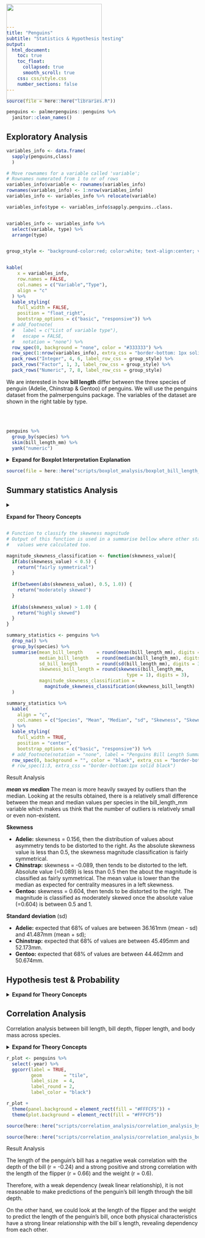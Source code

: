 ```yaml
---
title: "Penguins"
subtitle: "Statistics & Hypothesis testing"
output:
  html_document:
    toc: true
    toc_float: 
      collapsed: true
      smooth_scroll: true
    css: css/style.css
    number_sections: false   
---
```


```r
source(file = here::here("libraries.R"))
```

```r
penguins <- palmerpenguins::penguins %>% 
  janitor::clean_names()
```

![](images/lter_penguins.png){style="float:left;position:absolute;top:0px;margin-top:10px" width="250"}

## Exploratory Analysis

```r
variables_info <- data.frame(
  sapply(penguins,class)
  )

# Move rownames for a variable called 'variable';
# Rownames numerated from 1 to nr of rows
variables_info$variable <- rownames(variables_info)
rownames(variables_info) <- 1:nrow(variables_info)
variables_info <- variables_info %>% relocate(variable)

variables_info$type <- variables_info$sapply.penguins..class.


variables_info <- variables_info %>% 
  select(variable, type) %>% 
  arrange(type)


group_style <- "background-color:red; color:white; text-align:center; vertical-align:middle;"


kable(
    x = variables_info,
    row.names = FALSE,
    col.names = c("Variable","Type"),
    align = "c"
  ) %>% 
  kable_styling(
    full_width = FALSE,
    position = "float_right",
    bootstrap_options = c("basic", "responsive")) %>% 
  # add_footnote(
  #   label = c("List of variable type"), 
  #   escape = FALSE,
  #   notation = "none") %>%
  row_spec(0, background = "none", color = "#333333") %>%
  row_spec(1:nrow(variables_info), extra_css = "border-bottom: 1px solid #DCEFFB;") %>% 
  pack_rows("Integer", 4, 6, label_row_css = group_style) %>%
  pack_rows("Factor", 1, 3, label_row_css = group_style) %>% 
  pack_rows("Numeric", 7, 8, label_row_css = group_style)
```

<p style="line-heigth:1.5; margin-right:300px">

We are interested in how **bill length** differ between the three species of penguin (Adelie, Chinstrap & Gentoo) of penguins. We will use the penguins dataset from the palmerpenguins package. The variables of the dataset are shown in the right table by type.

</p>

<br><br>

```r
penguins %>% 
  group_by(species) %>% 
  skim(bill_length_mm) %>% 
  yank("numeric") 
```

<details class="collapse_theory">

<summary><b>Expand for Boxplot Interpretation Explanation</b></summary>

`<div class="`{=html}collapse_theory_content`">`{=html}

The central box corresponds to the interquartile range of data distribution (IQR). 50% of values falling in the IQR which is limited by Q1 to Q3. Values beyond the whiskers on both sides are normally considered outliers.

![](images/bloxplot.jfif)

The bar inside the central box represents the median (Q2) and shows the data symmetry and skewness. Skewness is the distortion or asymmetry in a normal distribution.

-   **Symmetric distribution:** the median is in the middle of the box, and the lengths of the whiskers are about the same on both sides;

-   **Distribution is positively skewed (skewed right)**: the median is closer to the bottom of the box (Q1), and the whisker is shorter on the lower end of the box.

-   **Distribution is negatively skewed (skewed left)**: the median is close to the top of the box and the whisker is shorter on the upper end of the box.

    ![](images/skewness.jfif)

</div>

</details>

```r

source(file = here::here("scripts/boxplot_analysis/boxplot_bill_length_distribution.R"), local = TRUE)$value
```

## Summary statistics Analysis

<details class="collapse_theory">

<summary class="collapse_theory_title">

<b>Expand for Theory Concepts</b>

</summary>

`<div class="`{=html}collapse_theory_content`">`{=html}

```r
Skewness <- data.frame(
  range = c("< 0.5", "0.5 - 1.0", "> 1.0"),
  skewness_magnitude = c("fairly symmetrical", "moderately skewed", "highly skewed")
)

Skewness %>% 
  kable(
    x = .,
    col.names = c("Range", "Skewness magnitude"),
    align = "c"
  ) %>% 
  kable_styling(
    full_width = FALSE,
    position = "float_right",
    bootstrap_options = c("basic")) %>% 
  row_spec(0, background = "none", color = "black", extra_css = "padding-top:0px") %>% 
  row_spec(1, background = "#FFBEC7", color = "black") %>% 
  row_spec(2, background = "#FFF0D0", color = "black") %>% 
  row_spec(3, background = "#B6E5BC", color = "black")
```

**The Skewness** in a distribution refers to its asymmetry, indicating a tendency to be distorted either to the left (negative value, where centrality measures typically fall in the order mean \< median \< mode) or to the right (positive value, where measures fall in the order mode \< median \< mean). The magnitude of skewness is determined by the absolute value of skewness.

<br><br>

**The standard deviation (sd)** is a measure indicating the average amount by which values in a distribution deviate from the mean. It provides insight into the dispersion of observations within the distribution. In the case of a normal distribution, it is expected that:

</div>

</details>

```r
# Function to classify the skewness magnitude
# Output of this function is used in a summarise bellow where other statistics 
#   values were calculated too.

magnitude_skewness_classification <- function(skewness_value){
  if(abs(skewness_value) < 0.5) {
    return("fairly symmetrical")
  }
  
  if(between(abs(skewness_value), 0.5, 1.0)) {
    return("moderately skewed")
  }
  
  if(abs(skewness_value) > 1.0) {
    return("highly skewed")
  }
}
```

```r
summary_statistics <- penguins %>% 
  drop_na() %>% 
  group_by(species) %>% 
  summarise(mean_bill_length     = round(mean(bill_length_mm), digits = 3),
            median_bill_length   = round(median(bill_length_mm), digits = 3),
            sd_bill_length       = round(sd(bill_length_mm), digits = 3),
            skewness_bill_length = round(skewness(bill_length_mm, 
                                            type = 1), digits = 3),
            magnitude_skewness_classification = 
              magnitude_skewness_classification(skewness_bill_length)
  )

summary_statistics %>% 
  kable(
    align = "c",
    col.names = c("Species", "Mean", "Median", "sd", "Skewness", "Skewness Classification")
  ) %>% 
  kable_styling(
    full_width = TRUE,
    position = "center",
    bootstrap_options = c("basic", "responsive")) %>% 
  # add_footnote(notation = "none", label = "Penguins Bill Length Summary Statistics") %>% 
  row_spec(0, background = "", color = "black", extra_css = "border-bottom:0px solid red") 
  # row_spec(1:3, extra_css = "border-bottom:1px solid black")
```

::: result_analysis
<p class="title_result_analysis">

Result Analysis

</p>

***mean vs median*** The mean is more heavily swayed by outliers than the median. Looking at the results obtained, there is a relatively small difference between the mean and median values per species in the bill_length_mm variable which makes us think that the number of outliers is relatively small or even non-existent.

**Skewness**

-   **Adelie:** skewness = 0.156, then the distribution of values about asymmetry tends to be distorted to the right. As the absolute skewness value is less than 0.5, the skewness magnitude classification is fairly symmetrical.
-   **Chinstrap:** skewness = -0.089, then tends to be distorted to the left. Absolute value (=0.089) is less than 0.5 then the about the magnitude is classified as fairly symmetrical. The mean value is lower than the median as expected for centrality measures in a left skewness.
-   **Gentoo:** skewness = 0.604, then tends to be distorted to the right. The magnitude is classified as moderately skewed once the absolute value (=0.604) is between 0.5 and 1.

**Standard deviation** (sd)

-   **Adelie:** expected that 68% of values are between 36.161mm (mean - sd) and 41.487mm (mean + sd);
-   **Chinstrap:** expected that 68% of values are between 45.495mm and 52.173mm.
-   **Gentoo:** expected that 68% of values are between 44.462mm and 50.674mm.
:::

## Hypothesis test & Probability

<details class="collapse_theory">

<summary><b>Expand for Theory Concepts</b></summary>

`<div class="`{=html}collapse_theory_content`">`{=html}

<hr>

**Significance level**: is a pre-determined threshold for the p-value determining whether we reject H0 or not. The significance level defines Type I error, which is the probability of rejecting the null hypothesis when the null hypothesis is true.

**Null distribution**: is a sampling distribution, typically generated using bootstrap methods, representing what one would expect if the null hypothesis (H0) were true. In essence, H0 is employed to simulate this null sampling distribution.

**p-value**: signifies the probability of observing a test statistic as extreme as, or more extreme than, the obtained value, assuming the null hypothesis is true. It serves as the smallest significance level at which we would reject the null hypothesis, considering the observed sample statistic.

<hr>

</div>

</details>

## Correlation Analysis {.tabset}

Correlation analysis between bill length, bill depth, flipper length, and body mass across species. 

<details class="collapse_theory">

<summary><b>Expand for Theory Concepts</b></summary>

`<div class="`{=html}collapse_theory_content`">`{=html}

The correlation provides both the **direction** and the **strength** of a linear relationship between two variables. The direction could be negative or positive and the strength is measured by the correlation coefficient (r) limited from -1 to +1.

```r

correlation <- data.frame(
  magnitude_rxy        = c("0", "0.01 - 0.19", "0.20 - 0.39", "0.40 - 0.59", 
                           "0.60 - 0.79", "0.80 - 0.99", "1"),
  strength_correlation = c("none", "very weak", "weak", "moderate",
                           "strong", "very strong", "perfect")
)
correlation %>% 
  kable(
    x = .,
    align = "c",
    col.names = c("Magnitude r(x, y)", "Correlation Strength")
  ) %>% 
  kable_styling(
    full_width = FALSE,
    position = "float_right",
    bootstrap_options = c("basic", "responsive")) %>% 
  row_spec(0, background = "#FFF2CC", color = "black", extra_css = "padding-left:20px;") 
```

How much closer the correlation coefficient (r) is to 1, stronger will be the linear relationship between two variables. Intermediate values indicate that variables tend to be related.

-   **Null Correlation:** a correlation equal to 0 indicates no linear relationship between the two variables; the variables are independent.
-   **Positive Correlation:** with a correlation of +1 the two random variables have a perfect positive linear relationship, therefore, a specific value of one variable, X, predicts the other variable, Y, exactly. The variables are positively dependent.
-   **Negative Correlation:** a correlation of -1 indicates a perfect negative linear relationship between two variables, with one variable, X, predicting the negative of the other variable, Y. Perfect negative linear dependency is indicated by a correlation of -1.

The magnitude to classify the strength of the correlation between variables is shown in the right table.

</div>

</details>

```r

r_plot <- penguins %>% 
  select(-year) %>% 
  ggcorr(label = TRUE, 
         geom        = "tile",
         label_size  = 4,
         label_round = 2,
         label_color = "black")

r_plot + 
  theme(panel.background = element_rect(fill = "#FFFCF5")) +
  theme(plot.background = element_rect(fill = "#FFFCF5"))
```

::: result_analysis
<p class="title_result_analysis">


```r
source(here::here("scripts/correlation_analysis/correlation_analysis_by_specie.R"), local = TRUE)$value
```

```r
source(here::here("scripts/correlation_analysis/correlation_analysis_body.R"), local = TRUE)$value
```


Result Analysis




</p>

The length of the penguin's bill has a negative weak correlation with the depth of the bill (r = -0.24) and a strong positive and strong correlation with the length of the flipper (r = 0.66) and the weight (r = 0.6).

Therefore, with a weak dependency (weak linear relationship), it is not reasonable to make predictions of the penguin's bill length through the bill depth.

On the other hand, we could look at the length of the flipper and the weight to predict the length of the penguin's bill, once both physical characteristics have a strong linear relationship with the bill´s length, revealing dependency from each other.
:::

<br>
